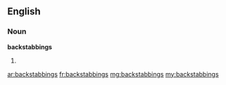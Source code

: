 ==English==

===Noun===
'''backstabbings'''

# {{plural of|[[backstabbing]]}}

[[ar:backstabbings]]
[[fr:backstabbings]]
[[mg:backstabbings]]
[[my:backstabbings]]
